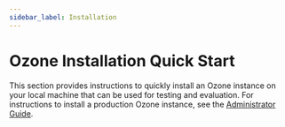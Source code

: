 ```yaml
---
sidebar_label: Installation
---
```


# Ozone Installation Quick Start


This section provides instructions to quickly install an Ozone instance on your local machine that can be used for testing and evaluation. For instructions to install a production Ozone instance, see the [Administrator Guide](../administrator-guide/installation).

<DocCardList/>
